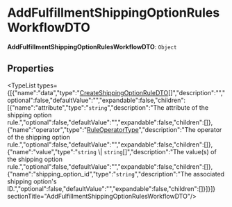 
# AddFulfillmentShippingOptionRulesWorkflowDTO

 **AddFulfillmentShippingOptionRulesWorkflowDTO**: `Object`

## Properties

<TypeList types={[{"name":"data","type":"[CreateShippingOptionRuleDTO](../interfaces/types.FulfillmentTypes.CreateShippingOptionRuleDTO.mdx)[]","description":"","optional":false,"defaultValue":"","expandable":false,"children":[{"name":"attribute","type":"`string`","description":"The attribute of the shipping option rule.","optional":false,"defaultValue":"","expandable":false,"children":[]},{"name":"operator","type":"[RuleOperatorType](../../CommonTypes/types/types.CommonTypes.RuleOperatorType.mdx)","description":"The operator of the shipping option rule.","optional":false,"defaultValue":"","expandable":false,"children":[]},{"name":"value","type":"`string` \\| `string`[]","description":"The value(s) of the shipping option rule.","optional":false,"defaultValue":"","expandable":false,"children":[]},{"name":"shipping_option_id","type":"`string`","description":"The associated shipping option's ID.","optional":false,"defaultValue":"","expandable":false,"children":[]}]}]}  sectionTitle="AddFulfillmentShippingOptionRulesWorkflowDTO"/>
